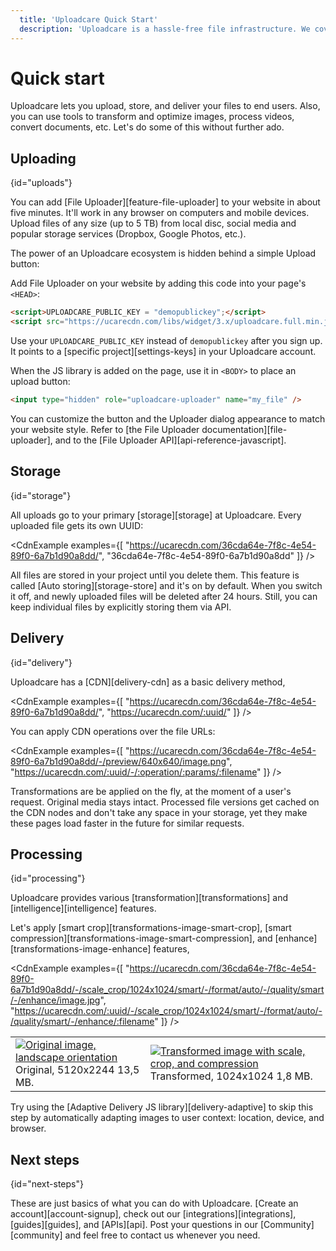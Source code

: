 ```yaml
---
  title: 'Uploadcare Quick Start'
  description: 'Uploadcare is a hassle-free file infrastructure. We cover every aspect of your file handling.'
---
```



# Quick start

Uploadcare lets you upload, store, and deliver your files to end users. Also, you can use tools to transform and optimize images, process videos, convert documents, etc. Let's do some of this without further ado.

## Uploading
{id="uploads"}

You can add [File Uploader][feature-file-uploader] to your website in about five minutes. It'll work in any browser on computers and mobile devices. Upload files of any size (up to 5 TB) from local disc, social media and popular storage services (Dropbox, Google Photos, etc.).

The power of an Uploadcare ecosystem is hidden behind a simple Upload button:

<Widget clearable />

Add File Uploader on your website by adding this code into your page's `<HEAD>`:

```html
<script>UPLOADCARE_PUBLIC_KEY = "demopublickey";</script>
<script src="https://ucarecdn.com/libs/widget/3.x/uploadcare.full.min.js" charset="utf-8"></script>
```

Use your `UPLOADCARE_PUBLIC_KEY` instead of `demopublickey` after you sign up. It points to a [specific project][settings-keys] in your Uploadcare account.

When the JS library is added on the page, use it in `<BODY>` to place an upload button:

```html
<input type="hidden" role="uploadcare-uploader" name="my_file" />
```

You can customize the button and the Uploader dialog appearance to match your website style.
Refer to [the File Uploader documentation][file-uploader], and to the [File Uploader API][api-reference-javascript].

## Storage
{id="storage"}

All uploads go to your primary [storage][storage] at Uploadcare. Every uploaded file gets its own UUID:

<CdnExample
  examples={[
    "https://ucarecdn.com/36cda64e-7f8c-4e54-89f0-6a7b1d90a8dd/",
    "36cda64e-7f8c-4e54-89f0-6a7b1d90a8dd"
  ]}
/>

All files are stored in your project until you delete them. This feature is called [Auto storing][storage-store] and it's on by default. When you switch it off, and newly uploaded files will be deleted after 24 hours. Still, you can keep individual files by explicitly storing them via API.

## Delivery
{id="delivery"}

Uploadcare has a [CDN][delivery-cdn] as a basic delivery method,

<CdnExample
  examples={[
    "https://ucarecdn.com/36cda64e-7f8c-4e54-89f0-6a7b1d90a8dd/",
    "https://ucarecdn.com/:uuid/"
  ]}
/>

You can apply CDN operations over the file URLs:

<CdnExample
  examples={[
    "https://ucarecdn.com/36cda64e-7f8c-4e54-89f0-6a7b1d90a8dd/-/preview/640x640/image.png",
    "https://ucarecdn.com/:uuid/-/:operation/:params/:filename"
  ]}
/>

Transformations are be applied on the fly, at the moment of a user's request. Original media stays intact. Processed file versions get cached on the CDN nodes and don't take any space in your storage, yet they make these pages load faster in the future for similar requests.

## Processing
{id="processing"}

Uploadcare provides various [transformation][transformations] and [intelligence][intelligence] features.

Let's apply [smart crop][transformations-image-smart-crop], [smart compression][transformations-image-smart-compression], and [enhance][transformations-image-enhance] features,

<CdnExample
  examples={[
    "https://ucarecdn.com/36cda64e-7f8c-4e54-89f0-6a7b1d90a8dd/-/scale_crop/1024x1024/smart/-/format/auto/-/quality/smart/-/enhance/image.jpg",
    "https://ucarecdn.com/:uuid/-/scale_crop/1024x1024/smart/-/format/auto/-/quality/smart/-/enhance/:filename"
  ]}
/>

<table className="cdn-operation-sample">
  <tr>
    <td>
      <a href="https://ucarecdn.com/36cda64e-7f8c-4e54-89f0-6a7b1d90a8dd/" target="_blank">
        <img src="https://ucarecdn.com/36cda64e-7f8c-4e54-89f0-6a7b1d90a8dd/-/preview/1280x640/-/quality/lightest/" alt="Original image, landscape orientation"/></a><br/>
      Original, 5120x2244 13,5 MB.
    </td>
    <td>
      <a href="https://ucarecdn.com/36cda64e-7f8c-4e54-89f0-6a7b1d90a8dd/-/scale_crop/1024x1024/smart/-/format/auto/-/quality/smart/-/enhance/" target="_blank">
        <img src="https://ucarecdn.com/36cda64e-7f8c-4e54-89f0-6a7b1d90a8dd/-/scale_crop/640x640/smart/-/format/auto/-/quality/lightest/-/enhance/" alt="Transformed image with scale, crop, and compression"/></a><br/>
      Transformed, 1024x1024 1,8 MB.
    </td>
  </tr>
</table>

Try using the [Adaptive Delivery JS library][delivery-adaptive] to skip this step by automatically adapting images to user context: location, device, and browser.

## Next steps
{id="next-steps"}

These are just basics of what you can do with Uploadcare. [Create an account][account-signup], check out our [integrations][integrations], [guides][guides], and [APIs][api]. Post your questions in our [Community][community] and feel free to contact us whenever you need.
